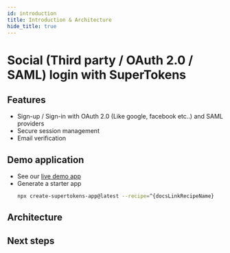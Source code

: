 ```yaml
---
id: introduction
title: Introduction & Architecture
hide_title: true
---
```


# Social (Third party / OAuth 2.0 / SAML) login with SuperTokens

## Features

- Sign-up / Sign-in with OAuth 2.0 (Like google, facebook etc..) and SAML providers <br/>
- Secure session management <br/>
- Email verification <br/>

<!-- COPY SECTION -->
<!-- ./thirdpartyemailpassword/introduction.mdx -->
<!-- 1 -->

## Demo application

- See our [live demo app](https://^{docsLinkRecipeName}.demo.supertokens.com/)
- Generate a starter app
    ```bash
    npx create-supertokens-app@latest --recipe=^{docsLinkRecipeName}
    ```

## Architecture


<Architecture />

## Next steps


<NextSteps />

<!-- END COPY SECTION -->
